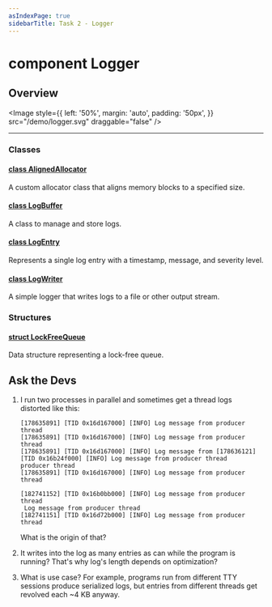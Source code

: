 ```yaml
---
asIndexPage: true
sidebarTitle: Task 2 - Logger
---
```





# component Logger


## Overview


<Image
  style={{
    left: '50%',
    margin: 'auto',
    padding: '50px',
  }}
  src="/demo/logger.svg"
  draggable="false"
/>

---


### Classes


#### [class AlignedAllocator](/2-trials/2-logger/1-AlignedAllocator)

A custom allocator class that aligns memory blocks to a specified size.


#### [class LogBuffer](/2-trials/2-logger/2-LogBuffer)
  
A class to manage and store logs.


#### [class LogEntry](/2-trials/2-logger/3-LogEntry)

Represents a single log entry with a timestamp, message, and severity level.


#### [class LogWriter](/2-trials/2-logger/4-LogWriter)

A simple logger that writes logs to a file or other output stream.


### Structures


#### [struct LockFreeQueue](/2-trials/2-logger/5-LockFreeQueue)

Data structure representing a lock-free queue.


## Ask the Devs

1.  I run two processes in parallel and sometimes get a thread logs distorted
    like this:

    ```log
    [178635891] [TID 0x16d167000] [INFO] Log message from producer thread
    [178635891] [TID 0x16d167000] [INFO] Log message from producer thread
    [178635891] [TID 0x16d167000] [INFO] Log message from [178636121] [TID 0x16b24f000] [INFO] Log message from producer thread
    producer thread
    [178635891] [TID 0x16d167000] [INFO] Log message from producer thread
    ```

    ```log
    [182741152] [TID 0x16b0bb000] [INFO] Log message from producer thread
     Log message from producer thread
    [182741151] [TID 0x16d72b000] [INFO] Log message from producer thread
    ```
    
    What is the origin of that?

1.  It writes into the log as many entries as can while the program is running?
    That's why log's length depends on optimization?

1.  What is use case? For example, programs run from different TTY sessions
    produce serialized logs, but entries from different threads get revolved
    each ~4 KB anyway. 
